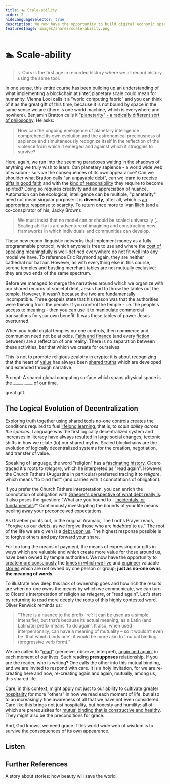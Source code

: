 ```yaml
---
title: 🏊 Scale-ability
order: 2
hideLanguageSelector: true
description: We now have the opportunity to build digital economic spaces which are not owned by anyone; in the same way that no-one owns the meaning of words. What will you use this technology to say?
featuredImage: images/shares/scale-ability.png
---
```


# 🏊 Scale-ability

> 💡 Ours is the first age in recorded history where we all record history using the same tool.

In one sense, this entire course has been building up an understanding of what implementing a blockchain at (inter)planetary scale could mean for humanity. Vienna Looi calls it a "world computing fabric" and you can think of it as the great gift of this time, because it is not bound by space in the same sense we are (there is one world machine, which is everywhere and nowhere). Benjamin Bratton calls it ["planetarity" - a radically different sort of philosophy](https://www.noemamag.com/planetary-sapience/). He asks:

> How can the ongoing emergence of planetary intelligence comprehend its own evolution and the astronomical preciousness of sapience and simultaneously recognize itself in the reflection of the violence from which it emerged and against which it struggles to survive?

Here, again, we run into the seeming paradoxes [waiting in the shadows](https://sashachapin.substack.com/p/how-i-attained-persistent-self-love) of anything we truly wish to learn. Can planetary sapience - a world wide web of wisdom - survive the consequences of its own appearance? Can we shoulder what Bratton calls "an [unpayable debt](/learn/module-2/debt/)", can we learn to [receive gifts in good faith](/learn/module-7/giving/#receiving-gracefully) and with the [kind of responsibility](/conversation/reciprocity/#double-gift) they require to become spirited? Doing so requires creativity and an appreciation of nuance. Automation can be ecological, intelligence can be multiple, "planetarity" need not mean singular purpose: it is **diversity**, after all, which is [an appropriate response to scarcity](https://youtu.be/Bhda03-YOjk?t=1482). To return once more to [Ivan Illich](https://reallifemag.com/syllabus-for-the-internet-labors-of-love/) (and a co-conspirator of his, Jacky Brown):

> We must insist that no model can or should be scaled universally [... Scaling ability is an] adventure of imagining and constructing new frameworks in which individuals and communities can develop.

These new econo-linguistic networks that implement money as a fully programmable protocol, which anyone is free to use and where the [cost of speaking meaningfully](/learn/module-2/money-speech/#magic-internet-meaning) is well-defined everywhere do not fit well into any model we have. To reference Eric Raymond again, they are neither cathedral nor bazaar. However, as with everything else in this course, serene temples and bustling merchant tables are not mutually exclusive: they are two ends of the same spectrum. 

Before we managed to merge the narratives around which we organize with our shared records of societal debt, Jesus had to throw the tables out the temple. However, it wasn't because the two are fundamentally incompatible. Three gospels state that his reason was that the authorities were thieving from the people. If you control the temple - i.e. the people's access to meaning - then you can use it to manipulate commercial transactions for your own benefit. It was these tables of power Jesus overturned.

When you build digital temples no-one controls, then commerce and communion need not be at odds. [Faith and finance](/learn/module-1/playdough-protocols/#faith-and-finance) (and every [fiction](/learn/module-1/value/#consensus) between) are a reflection of one reality. There is no separation between these activities, bar that which we create for ourselves.

This is not to promote religious zealotry in crypto: it is about recognizing that the heart of [value](/learn/module-1/value/) has always been [shared truths](/learn/module-0/trust/) which are developed and extended through narrative.  

<Flash>

<Card>

Prompt: A shared global computing surface which spans physical space is the \_\_\_\_\_ \_\_\_\_ of our time.

great gift.

</Card>

</Flash>

## The Logical Evolution of Decentralization

[Exploring truth](/learn/module-5/reveal-the-universe/#the-value-of-truth) together using shared tools no-one controls creates the conditions required to fuel [lifelong learning](/learn/module-6/learn), that is, to *scale ability across the species*. <Link to="https://medium.com/@VitalikButerin/the-meaning-of-decentralization-a0c92b76a274" >Language was the first logically decentralized system</Link> and increases in literacy have always resulted in large social changes; tectonic shifts in how we relate (to) our shared myths. Scaled blockchains are the evolution of logically decentralized systems for the creation, negotiation, and transfer of value.

Speaking of language, the word "religion" has a [fascinating history](https://www.etymonline.com/word/religion). Cicero traced it's roots to _relegere_, which he interpreted as "read again". However, the Church Fathers (Augustine in particular) preferred tracing it to _religare_, which means "to bind fast" (and carries with it connotations of obligation). 

If you prefer the Church Fathers interpretation, you can enrich the connotation of obligation with [Graeber's perspective of what debt really is](/learn/module-2/debt). It also poses the question: "What are you bound to - [incidentals, or fundamentals](/learn/module-0/conversation/#brief)?" Continuously investigating the bounds of your life means peeling away your preconceived expectations.

As Graeber points out, in the original <Link to="https://www.youtube.com/watch?v=-an6hvx6o-c&list=PL5ClmaG2tnPNgqWDBGCWAQxD0sYpbfPRK&index=30">Aramaic</Link>, The Lord's Prayer reads, "Forgive us our *debts*, as we forgive those who are *indebted* to us." The root of the life we are given is a [debt upon us](/learn/module-2/debt/#debt-and-morality). The highest response possible is to forgive others and pay forward your share.

For too long the means of payment, the means of expressing our gifts in ways which are valuable and which create more value for those around us, have been owned by temple authorities. We now have the opportunity to [create more consciously](/learn/module-4/the-garden/#no-more-guards) the [times in which we live](/learn/module-3/time/#questions) and [engineer](/learn/module-2/engineering/#new-conversations) valuable [stories](/learn/module-5/listening-stories/#linked-together) which are not owned by one person or group; **just as no-one owns the meaning of words**. 

To illustrate how deep this lack of ownership goes and how rich the results are when no-one owns the means by which we communicate, we can turn to Cicero's interpretation of religion as _relegere_, or "read again". Let's start by returning to read more deeply the roots of this highly contested word. Oliver Renwick reminds us:

> "There is a nuance to the prefix 're': it can be used as a simple intensifier, but that’s because its actual meaning, as a Latin (and Latinate) prefix means 'to do again'. It also, when used interpersonally, can have a meaning of mutuality – so it wouldn’t even be 'that which binds one'; it would be more akin to 'mutual binding' (progressive verb form)."

We are called to "[read](https://quran.com/96)" (perceive, observe, interpret), [again and again](https://quran.com/67?startingVerse=3), in each moment of our lives. Such reading **presupposes** relationship. If you are the reader, who is writing? One calls the other into this mutual binding, and we are invited to respond with care. It is a holy invitation, for we are re-creating here and now, re-creating again and again, mutually, among us, this shared life.

Care, in this context, might apply not just to our ability to [cultivate greater hospitality](/conversation/hospitality/#playful-souls) for more "others" in how we read each moment of life, but also to an increasingly fine awareness of all that we have not even considered. Care like this brings not just hospitality, but honesty and humility: all of which are prerequisites for [mutual binding that is constructive and healthy](https://www.themarginalian.org/2015/03/31/how-to-love-thich-nhat-hanh/). They might also be the preconditions for grace.

And, God knows, we need grace if this world wide web of wisdom is to survive the consequences of its own appearance.

## Listen

<AudioPlayer src="https://kernel-audio.s3.amazonaws.com/M7E2+-+Scale-ability.mp3"/>

## Further References

<List>

<Link to="https://www.youtube.com/watch?v=LwLP62fL83k&list=PL5ClmaG2tnPNgqWDBGCWAQxD0sYpbfPRK&index=33">

A story about stories: how beauty will save the world

</Link>

</List>
